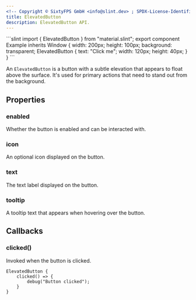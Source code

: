 ```yaml
---
<!-- Copyright © SixtyFPS GmbH <info@slint.dev> ; SPDX-License-Identifier: MIT -->
title: ElevatedButton
description: ElevatedButton API.
---
```



<CodeSnippetMD imagePath="" imageWidth="0" imageHeight="0" imageAlt="">
```slint
import { ElevatedButton } from "material.slint";
export component Example inherits Window {
    width: 200px;
    height: 100px;
    background: transparent;
    ElevatedButton {
        text: "Click me";
        width: 120px;
        height: 40px;
    }
}
```
</CodeSnippetMD>

An `ElevatedButton` is a button with a subtle elevation that appears to float above the surface. It's used for primary actions that need to stand out from the background.

## Properties

### enabled
<SlintProperty propName="enabled" typeName="bool" defaultValue="true">
Whether the button is enabled and can be interacted with.
</SlintProperty>

### icon
<SlintProperty propName="icon" typeName="image">
An optional icon displayed on the button.
</SlintProperty>

### text
<SlintProperty propName="text" typeName="string">
The text label displayed on the button.
</SlintProperty>

### tooltip
<SlintProperty propName="tooltip" typeName="string">
A tooltip text that appears when hovering over the button.
</SlintProperty>

## Callbacks

### clicked()
Invoked when the button is clicked.

```slint {2-4}
ElevatedButton {
    clicked() => {
        debug("Button clicked");
    }
}
``` 